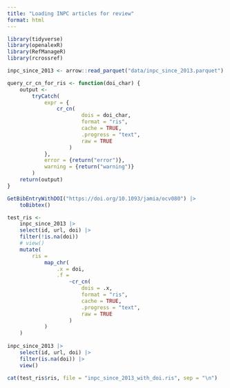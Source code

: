 ```yaml
---
title: "Loading INPC articles for review"
format: html
---
```


```r
library(tidyverse)
library(openalexR)
library(RefManageR)
library(rcrossref)

inpc_since_2013 <- arrow::read_parquet("data/inpc_since_2013.parquet")
```

```r

query_cr_cn_for_ris <- function(doi_char) {
    output <- 
        tryCatch(
            expr = {
                cr_cn(
                        dois = doi_char, 
                        format = "ris", 
                        cache = TRUE,
                        .progress = "text",
                        raw = TRUE
                    )
            },
            error = {return("error")},
            warning = {return("warning")}
        )
    return(output)
}

GetBibEntryWithDOI("https://doi.org/10.1093/jamia/ocv080") |> 
    toBibtex()

test_ris <-
    inpc_since_2013 |> 
    select(id, url, doi) |> 
    filter(!is.na(doi))
    # view()
    mutate(
        ris = 
            map_chr(
                .x = doi,
                .f =
                    ~cr_cn(
                        dois = .x, 
                        format = "ris", 
                        cache = TRUE,
                        .progress = "text",
                        raw = TRUE
                    )
            )
    )
    
inpc_since_2013 |> 
    select(id, url, doi) |> 
    filter(is.na(doi)) |> 
    view()

cat(test_ris$ris, file = "inpc_since_2013_with_doi.ris", sep = "\n")
```

